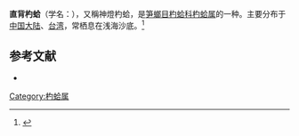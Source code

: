 {{Speciesbox
| name = 直背杓蛤
| image = 
| image_width = 
| genus = Cuspidaria
| species = prolatissima
| authority = Poutiers et Bernard, 1981
}}
'''直背杓蛤'''（学名：''{{lang|la|Cuspidaria prolatissima}}''），又稱神燈杓蛤，是[[笋螂目|笋螂目]][[杓蛤科|杓蛤科]][[杓蛤属|杓蛤属]]的一种。主要分布于[[中国大陆|中国大陆]]、[[台湾|台湾]]，常栖息在浅海沙底。<ref>{{cite web|url=http://shell.sinica.edu.tw/chinese/shellbase_detail.php?science_no=2862|title=国际贝库：直背杓蛤|publisher=台湾贝类资料库|accessdate=2009-08-11|archive-date=2016-03-04|archive-url=https://web.archive.org/web/20160304131415/http://shell.sinica.edu.tw/chinese/shellbase_detail.php?science_no=2862|dead-url=no}}</ref>

== 参考文献 ==
{{reflist|2}}
* {{TaiBNET| zh=神燈杓蛤 | id=314062 | binomial=Cuspidaria prolatissima | authority=Poutiers & Bernard, 1981 | var= | accessdate=2013-01-24}}
{{Taxonbar|from=Q13505808}}

[[Category:杓蛤属|Category:杓蛤属]]